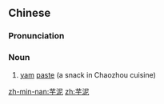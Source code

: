==Chinese==
{{zh-forms}}

===Pronunciation===
{{zh-pron
|m=yùní
|c=wu6 nai4
|mn=qz,tw,xm,zz:ō͘-nî
|cat=n
}}

===Noun===
{{zh-noun}}

# [[yam]] [[paste]] (a snack in Chaozhou cuisine)

[[zh-min-nan:芋泥]]
[[zh:芋泥]]